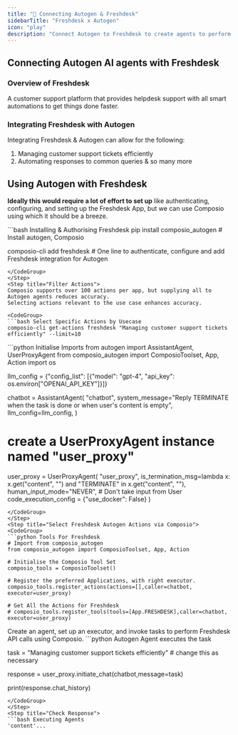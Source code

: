 ```yaml
---
title: "🚀 Connecting Autogen & Freshdesk"
sidebarTitle: "Freshdesk x Autogen"
icon: "play"
description: "Connect Autogen to Freshdesk to create agents to perform tasks using natural language"
---
```


## Connecting Autogen AI agents with Freshdesk

### Overview of Freshdesk

A customer support platform that provides helpdesk support with all smart automations to get things done faster.

### Integrating Freshdesk with Autogen

Integrating Freshdesk & Autogen can allow for the following:

1. Managing customer support tickets efficiently
2. Automating responses to common queries
& so many more

## Using Autogen with Freshdesk

<Steps>
<Step title="Setting Up the Environment">

**Ideally this would require a lot of effort to set up** like authenticating, configuring, and setting up the Freshdesk App, but we can use Composio using which it should be a breeze.

<CodeGroup>
```bash Installing & Authorising Freshdesk
pip install composio_autogen # Install autogen, Composio 

composio-cli add freshdesk # One line to authenticate, configure and add Freshdesk integration for Autogen
```
</CodeGroup>
</Step>
<Step title="Filter Actions">
Composio supports over 100 actions per app, but supplying all to Autogen agents reduces accuracy.
Selecting actions relevant to the use case enhances accuracy.

<CodeGroup>
```bash Select Specific Actions by Usecase
composio-cli get-actions freshdesk "Managing customer support tickets efficiently" --limit=10
```
</CodeGroup>

</Step>
<Step title="Import Base Packages">

<CodeGroup>
```python Initialise Imports
from autogen import AssistantAgent, UserProxyAgent
from composio_autogen import ComposioToolset, App, Action
import os

llm_config = {"config_list": [{"model": "gpt-4", "api_key": os.environ["OPENAI_API_KEY"]}]}

chatbot = AssistantAgent(
    "chatbot",
    system_message="Reply TERMINATE when the task is done or when user's content is empty",
    llm_config=llm_config,
)

# create a UserProxyAgent instance named "user_proxy"
user_proxy = UserProxyAgent(
    "user_proxy",
    is_termination_msg=lambda x: x.get("content", "") and "TERMINATE" in x.get("content", ""),
    human_input_mode="NEVER", # Don't take input from User
    code_execution_config = {"use_docker": False}
)
```
</CodeGroup>
</Step>
<Step title="Select Freshdesk Autogen Actions via Composio">
<CodeGroup>
```python Tools For Freshdesk
# Import from composio_autogen
from composio_autogen import ComposioToolset, App, Action

# Initialise the Composio Tool Set
composio_tools = ComposioToolset()

# Register the preferred Applications, with right executor. 
composio_tools.register_actions(actions=[],caller=chatbot, executor=user_proxy)

# Get All the Actions for Freshdesk
# composio_tools.register_tools(tools=[App.FRESHDESK],caller=chatbot, executor=user_proxy) 
```
</CodeGroup>
</Step>
<Step title="Execute the Agent">
Create an agent, set up an executor, and invoke tasks to perform Freshdesk API calls using Composio. 
<CodeGroup>
```python Autogen Agent executes the task

task = "Managing customer support tickets efficiently" # change this as necessary

response = user_proxy.initiate_chat(chatbot,message=task)

print(response.chat_history)
```
</CodeGroup>
</Step>
<Step title="Check Response">
```bash Executing Agents
'content'...
```
</Step>
</Steps>
